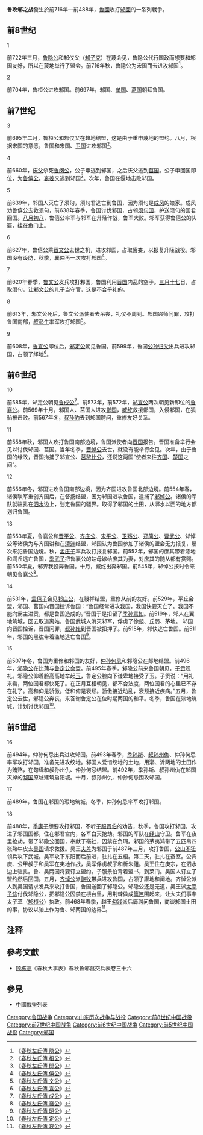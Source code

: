 {{Infobox Military Conflict
|conflict=鲁攻邾之战 
|partof=
|date=前716年—前488年
|place=[[邾國|邾國]]
|result=
|combatant1=[[鲁國|鲁國]]
|combatant2=[[邾國|邾國]]
|commander1=[[鲁隐公|鲁隐公]]<br>[[鲁桓公|鲁桓公]]<br>[[鲁僖公|鲁僖公]]<br>[[襄仲|襄仲]]<br>[[鲁文公|鲁文公]]<br>[[叔彭生|叔彭生]]<br>[[公孙归父|公孙归父]]<br>[[臧纥|臧纥]]<br>[[孟庄子|孟庄子]]<br>[[仲孙何忌|仲孙何忌]]<br>[[季孙斯|季孙斯]]<br>[[叔孙州仇|叔孙州仇]]<br>[[季康子|季康子]]
|commander2=[[邾安公|邾安公]]<br>[[邾文公|邾文公]]<br>[[邾定公|邾定公]]<br>[[邾宣公|邾宣公]]<br>[[邾悼公|邾悼公]]<br>[[邾庄公|邾庄公]]<br>[[邾隐公|邾隐公]]
|strength1=不詳
|strength2=不詳
|casualties1=不詳
|casualties2=不詳
}}

'''鲁攻邾之战'''發生於前716年—前488年，[[魯國|魯國]]攻打[[邾國|邾國]]的一系列戰爭。

== 前8世纪 ==

;1
前722年三月，[[鲁隐公|鲁隐公]]和邾仪父（[[邾子克|邾子克]]）在蔑会见，鲁隐公代行国政而想要和邾国友好，所以在蔑地举行了盟会。前716年秋，鲁隐公为[[宋国|宋国]]而去进攻邾国<ref>《[[s:春秋左氏傳/隱公|春秋左氏傳 隐公]]》</ref>。
;2
前704年，鲁桓公进攻邾国。前697年，邾国、[[牟国|牟国]]、[[葛国|葛国]]朝拜鲁国。
== 前7世纪 ==
;3
前695年二月，鲁桓公和邾仪父在趡地结盟，这是由于重申蔑地的盟约。八月，根据宋国的意愿，鲁国和宋国、[[卫国|卫国]]进攻邾国<ref>《[[s:春秋左氏傳/桓公|春秋左氏傳 桓公]]》</ref>。
;4
前660年，[[庆父|庆父]]杀死[[鲁闵公|鲁闵公]]，公子申逃到邾国，之后庆父逃到[[莒国|莒国]]。公子申回国即位，为[[鲁僖公|鲁僖公]]。[[哀姜|哀姜]]又逃到邾国<ref>《[[s:春秋左氏傳/閔公|春秋左氏傳 閔公]]》</ref>。次年，鲁国在偃地击败邾国。
;5
前639年，邾国人灭亡了须句，须句君逃亡到鲁国，因为须句是[[成风|成风]]的娘家。成风劝鲁僖公去救须句，前638年春季，鲁国讨伐邾国，占领[[须句国|须句国]]，护送须句的国君回国。[[八月初八|八月初八]]，鲁僖公率军与邾军在升陉作战，鲁军大败。邾军获得鲁僖公的头盔，挂在鱼门上。
;6
前627年，鲁僖公乘[[晋文公|晋文公]]去世之机，进攻邾国，占取訾娄，以报复升陉战役。邾国没有设防，秋季，[[襄仲|襄仲]]再一次攻打邾国<ref>《[[s:春秋左氏傳/僖公|春秋左氏傳 僖公]]》</ref>。
;7
前620年春季，[[鲁文公|鲁文公]]发兵攻打邾国，鲁国利用[[晋国|晋国]]内乱的空子。[[三月十七|三月十七]]日，占取须句，让[[邾文公|邾文公]]的儿子当守官，这是不合乎礼的。
;8
前613年，邾文公死后，鲁文公派使者去吊丧，礼仪不周到。邾国兴师问罪，攻打鲁国南部，[[叔彭生|叔彭生]]率军攻打邾国<ref>《[[s:春秋左氏傳/文公|春秋左氏傳 文公]]》</ref>。
;9
前608年，[[鲁宣公|鲁宣公]]即位后，[[邾定公|邾定公]]朝见鲁国。前599年，鲁国[[公孙归父|公孙归父]]出兵进攻邾国，占领了绎地<ref>《[[s:春秋左氏傳/宣公|春秋左氏傳 宣公]]》</ref>。

== 前6世纪 ==
;10
前585年，邾定公朝见[[鲁成公|鲁成公]]<ref>《[[s:春秋左氏傳/成公|春秋左氏傳 成公]]》</ref>。前573年，前572年，[[邾宣公|邾宣公]]两次朝见新即位的[[鲁襄公|鲁襄公]]。前569年十月，邾国人、莒国人进攻[[鄫国|鄫国]]，[[臧纥|臧纥]]救援鄫国，入侵邾国，在狐骀被击败。前567年冬，[[叔孙豹|叔孙豹]]去到邾国聘问，重修友好关系。
;11
前558年秋，邾国人攻打鲁国南部边境，鲁国派使者向[[晋国|晋国]]报告。晋国准备举行会见以讨伐邾国、莒国。当年冬季，[[晋悼公|晋悼公]]去世，就没有能举行会见。次年，由于鲁国的缘故，晋国拘捕了邾宣公、[[莒犂比公|莒犂比公]]，还说这两国“使者来往[[齐国|齐国]]、[[楚国|楚国]]之间”。
;12
前556年冬，邾国进攻鲁国南部边境，因为齐国进攻鲁国北部边境。前554年春，诸侯联军重创齐国后，在督扬结盟，因为邾国进攻鲁国，逮捕了[[邾悼公|邾悼公]]。诸侯的军队就驻扎在[[泗水|泗水]]边上，划定鲁国的疆界。取得了邾国的土田，从漷水以西的地方都划归鲁国。
;13
前553年夏，鲁襄公和[[晋平公|晋平公]]、[[齐庄公|齐庄公]]、[[宋平公|宋平公]]、[[卫殇公|卫殇公]]、[[郑简公|郑简公]]、[[曹武公|曹武公]]、邾悼公等诸侯为与齐国讲和在[[澶渊|澶渊]]结盟，邾国认为鲁国参加了诸侯的盟会无力报复，屡次来犯鲁国边境。秋，[[孟庄子|孟庄子]]率兵攻打报复邾国。前552年，邾国的庶其带着漆地和闾丘逃亡鲁国，[[季武子|季武子]]把鲁襄公的姑母嫁给庶其为妻，对庶其的随从都有赏赐。前550年夏，邾畀我投奔鲁国。十月，臧纥出奔邾国。前545年，邾悼公按时令来朝见鲁襄公<ref>《[[s:春秋左氏傳/襄公|春秋左氏傳 襄公]]》</ref>。
;14
前531年，[[孟僖子|孟僖子]]会见[[邾庄公|邾庄公]]，在祲祥结盟，重修从前的友好。前529年，平丘会盟，邾国、莒国向晋国控诉鲁国：“鲁国经常进攻我国，我国快要灭亡了。我国不能向霸主进贡，都是鲁国造成的。”晋国于是扣留了[[季孙意如|季孙意如]]。前519年，邾人在翼地筑城，回去取道离姑，鲁国武城人消灭邾军，俘虏了徐鉏、丘弱、茅地。 邾国向晋国控诉，晋国问罪，[[叔孙婼|叔孙婼]]到晋国被扣押了。前515年，邾快逃亡鲁国。前511年，邾国的黑肱带着滥地逃亡鲁国<ref>《[[s:春秋左氏傳/昭公|春秋左氏傳 昭公]]》</ref>。
;15
前507年冬，鲁国为重修和邾国的友好，[[仲孙何忌|仲孙何忌]]和邾隐公在郯地结盟。前496年，[[邾隐公|邾隐公]]在比蒲与[[鲁定公|鲁定公]]会盟。前495年春季，邾隐公前来鲁国朝见，[[子贡|子贡]]观礼。邾隐公仰着脸高高地举起[[玉|玉]]，鲁定公脸向下谦卑地接受了玉。子贡说：“用礼来看，两位国君都快死了。在正月互相朝见，都不合法度，两位国君的心里已不存在礼了。高和仰是骄傲。低和俯是衰颓。骄傲接近动乱，衰颓接近疾病。”五月，鲁定公去世，邾隐公奔丧，来答谢鲁定公在位时期两国的和平。冬季，鲁国在漆地筑城，计划讨伐邾国<ref>《[[s:春秋左氏傳/定公|春秋左氏傳 定公]]》</ref>。
== 前5世纪 ==
;16
前494年，仲孙何忌出兵进攻邾国。前493年春季，[[季孙斯|季孙斯]]、[[叔孙州仇|叔孙州仇]]、仲孙何忌率军攻打邾国，准备先进攻绞地。邾国人爱惜绞地的土地，用漷、沂两地的土田作为贿赂，在句绎和叔孙州仇、仲孙何忌结盟。前492年，季孙斯、叔孙州仇在邾国灭掉的[[鄅国|鄅国]]原址建筑启阳城。十月，叔孙州仇、仲孙何忌围攻邾国。
;17
前489年，鲁国在邾国的瑕地筑城，冬季，仲孙何忌率军攻打邾国。
;18
前488年，[[季康子|季康子]]想要攻打邾国，不听[[子服景伯|子服景伯]]的劝告，秋季，鲁国攻打邾国，攻进了邾国国都，住在邾君宫内，各军白天抢劫。邾国的军队在[[峄山|绎山]]守卫。鲁军在夜里抢劫，带了邾隐公回国，奉献于亳社，囚禁在负瑕。邾国的茅夷鸿带了五匹帛四张熟牛皮去[[吴国|吴国]]请求救援。吴王[[夫差|夫差]]为邾国于前487年三月，攻打鲁国，[[公山不狃|公山不狃]]领兵攻下武城。吴军攻下东阳而后前进，驻扎在五梧。第二天，驻扎在蚕室。公宾庚、公甲叔子和吴军在夷地作战，吴军俘虏叔子和析朱鉏。吴王住在庚宗，在泗水边上驻扎。鲁、吴两国将要订立盟约。子服景伯背着盟书，到莱门。吴国人订立了盟约然后回国。五月，[[齐悼公|齐悼公]]派[[鲍牧|鲍牧]]带兵进攻鲁国，占领了讙地和阐地。齐悼公派人到吴国请求发兵来攻打鲁国，鲁国送回了邾隐公。邾隐公还是无道，吴王派[[太宰|太宰]][[伯嚭|子馀]]付伐邾隐公，把邾隐公囚禁在楼台里，用荆棘做成[[篱笆|篱笆]]围起来，让大夫们事奉太子革（[[邾桓公|邾桓公]]）执政。前468年春季，越王[[勾践|勾践]]派后庸聘问鲁国，商谈邾国土田的事，协议以骀上作为鲁、邾两国的边界<ref>《[[s:春秋左氏傳/哀公|春秋左氏傳 哀公]]》</ref>。

== 注释 ==

{{Reflist|2}}

==參考文獻==
*[[顾栋高|顾栋高]]《春秋大事表》春秋鲁邾莒交兵表卷三十六
==參見==
*[[中國戰爭列表|中國戰爭列表]]

[[Category:鲁国战争|Category:鲁国战争]]
[[Category:山东历次战争与战役|Category:山东历次战争与战役]]
[[Category:前8世纪中国战役|Category:前8世纪中国战役]]
[[Category:前7世纪中国战争|Category:前7世纪中国战争]]
[[Category:前6世纪中国战争|Category:前6世纪中国战争]]
[[Category:前5世纪中国战役|Category:前5世纪中国战役]]
[[Category:邾国|Category:邾国]]